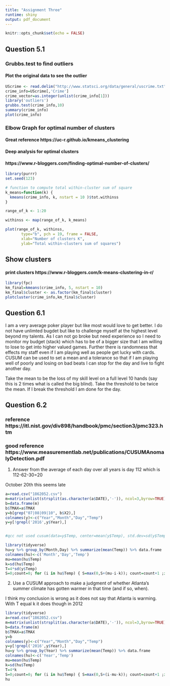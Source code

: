 ```yaml
---
title: "Assignment Three"
runtime: shiny
output: pdf_document
---
```



```r
knitr::opts_chunk$set(echo = FALSE)
```
## Question 5.1

### Grubbs.test to find outliers

#### Plot the original data to see the outlier

```r
UScrime <- read.delim("http://www.statsci.org/data/general/uscrime.txt")
crime_info=UScrime[,'Crime']
crime_vector=as.integer(unlist(crime_info[1]))
library('outliers')
grubbs.test(crime_info,10)
summary(crime_info)
plot(crime_info)
```

### Elbow Graph for optimal number of clusters
#### Great reference https://uc-r.github.io/kmeans_clustering
#### Deep analysis for optimal clusters \
#### https://www.r-bloggers.com/finding-optimal-number-of-clusters/

```r
library(purrr)
set.seed(123)

# function to compute total within-cluster sum of square 
k_means=function(k) {
  kmeans(crime_info, k, nstart = 10 )$tot.withinss
}

range_of_k <- 1:20

withinss <- map(range_of_k, k_means)

plot(range_of_k, withinss,
       type="b", pch = 19, frame = FALSE, 
       xlab="Number of clusters K",
       ylab="Total within-clusters sum of squares")
```

## Show clusters
#### print clusters https://www.r-bloggers.com/k-means-clustering-in-r/

```r
library(fpc)
km_final=kmeans(crime_info, 5, nstart = 10)
km_final$cluster <- as.factor(km_final$cluster)
plotcluster(crime_info,km_final$cluster)
```

## Question 6.1

I am a very average poker player but like most would love to get better.  I do not have unlimted bugdet but like to challenge myself at the highest level beyond my talents.  As I can not go broke but need experience so I need to monitor my budget (stack) which has to be of a bigger size that I am willing to lose to get into higher valued games.  Further there is randomness that effects my staff even if I am playing well as people get lucky with cards.  CUSUM can be used to set a mean and a tolerance so that if I am playing well of poorly and losing on bad beats I can stop for the day and live to fight another day.

Take the mean to be the loss of my skill level on a full level 10 hands (say this is 2 times what is called the big blind).  Take the threshold to be twice the mean.  If I break the threshold I am done for the day.

## Question 6.2
### reference https://itl.nist.gov/div898/handbook/pmc/section3/pmc323.htm
### good reference https://www.measurementlab.net/publications/CUSUMAnomalyDetection.pdf

1.  Answer from the average of each day over all years is day 112 which is 112-62-30=20

October 20th this seems late

```r
a=read.csv("1862052.csv")
m=matrix(unlist(strsplit(as.character(a$DATE),'-')), ncol=3,byrow=TRUE)
b=data.frame(m)
b$TMAX=a$TMAX
y=b[grep("07|08|09|10", b$X2),]
colnames(y)<-c("Year","Month","Day","Temp")
y=y[!grepl('2016',y$Year),]


#qcc not used cusum(data=y$Temp, center=mean(y$Temp), std.dev=sd(y$Temp), decision.interval = 5)

library(tidyverse)
hu=y %>% group_by(Month,Day) %>% summarize(mean(Temp)) %>% data.frame
colnames(hu)<-c('Month','Day','Temp')
mu=mean(hu$Temp)
k=sd(hu$Temp)
T=4*sd(y$Temp)
S=0;count=0; for (i in hu$Temp) { S=max(0,S+(mu-i-k)); count=count+1 ;if (S > T) { print(S); print(count); break;} }
```


2.  Use a CUSUM approach to make a judgment of whether Atlanta’s summer climate has gotten
warmer in that time (and if so, when).

I think my conclusion is wrong as it does not say that Atlanta is warming.
With T equal k it does though in 2012
```r
library(tidyverse)
a=read.csv("1862052.csv")
m=matrix(unlist(strsplit(as.character(a$DATE),'-')), ncol=3,byrow=TRUE)
b=data.frame(m)
b$TMAX=a$TMAX
y=b
colnames(y)<-c("Year","Month","Day","Temp")
y=y[!grepl('2016',y$Year),]
hu=y %>% group_by(Year) %>% summarize(mean(Temp)) %>% data.frame
colnames(hu)<-c('Year','Temp')
mu=mean(hu$Temp)
k=sd(hu$Temp)
T=4*k
S=0;count=0; for (i in hu$Temp) { S=max(0,S+(i-mu-k)); count=count+1 ;if (S > T) { print(S); print(count); break;} }
hu
```


